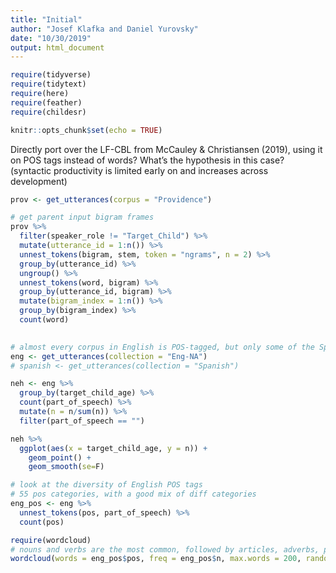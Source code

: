 ```yaml
---
title: "Initial"
author: "Josef Klafka and Daniel Yurovsky"
date: "10/30/2019"
output: html_document
---
```


```r
require(tidyverse)
require(tidytext)
require(here)
require(feather)
require(childesr)

knitr::opts_chunk$set(echo = TRUE)
```


Directly port over the LF-CBL from McCauley & Christiansen (2019), using it on POS tags instead of words? What's the hypothesis in this case? (syntactic productivity is limited early on and increases across development)
```r
prov <- get_utterances(corpus = "Providence")

# get parent input bigram frames
prov %>% 
  filter(speaker_role != "Target_Child") %>%
  mutate(utterance_id = 1:n()) %>%
  unnest_tokens(bigram, stem, token = "ngrams", n = 2) %>%
  group_by(utterance_id) %>%
  ungroup() %>%
  unnest_tokens(word, bigram) %>%
  group_by(utterance_id, bigram) %>%
  mutate(bigram_index = 1:n()) %>%
  group_by(bigram_index) %>%
  count(word) 
  
```

```r
# almost every corpus in English is POS-tagged, but only some of the Spanish ones are
eng <- get_utterances(collection = "Eng-NA")
# spanish <- get_utterances(collection = "Spanish") 

neh <- eng %>% 
  group_by(target_child_age) %>% 
  count(part_of_speech) %>% 
  mutate(n = n/sum(n)) %>% 
  filter(part_of_speech == "")

neh %>% 
  ggplot(aes(x = target_child_age, y = n)) + 
    geom_point() + 
    geom_smooth(se=F)

# look at the diversity of English POS tags
# 55 pos categories, with a good mix of diff categories
eng_pos <- eng %>% 
  unnest_tokens(pos, part_of_speech) %>% 
  count(pos) 

require(wordcloud)
# nouns and verbs are the most common, followed by articles, adverbs, prepositions, speech particles and pronouns
wordcloud(words = eng_pos$pos, freq = eng_pos$n, max.words = 200, random.order = T)
```







